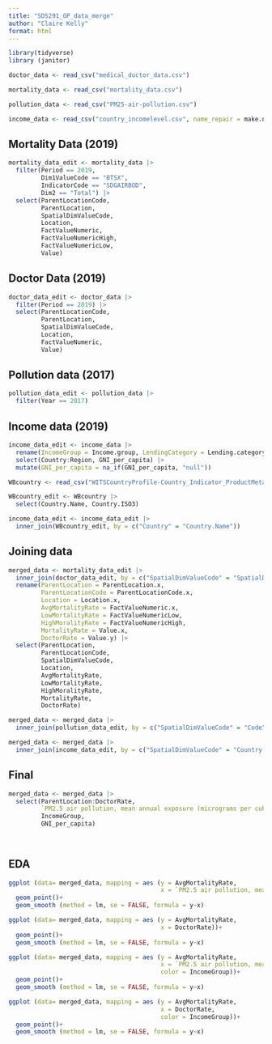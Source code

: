 ```yaml
---
title: "SDS291_GP_data_merge"
author: "Claire Kelly"
format: html
---
```


```r
library(tidyverse)
library (janitor)
```

```r
doctor_data <- read_csv("medical_doctor_data.csv")

mortality_data <- read_csv("mortality_data.csv")

pollution_data <- read_csv("PM25-air-pollution.csv")

income_data <- read_csv("country_incomelevel.csv", name_repair = make.names)
```


## Mortality Data (2019)

```r
mortality_data_edit <- mortality_data |> 
  filter(Period == 2019, 
         Dim1ValueCode == "BTSX", 
         IndicatorCode == "SDGAIRBOD",
         Dim2 == "Total") |>
  select(ParentLocationCode, 
         ParentLocation, 
         SpatialDimValueCode, 
         Location,
         FactValueNumeric,
         FactValueNumericHigh,
         FactValueNumericLow,
         Value)

```


## Doctor Data (2019)

```r
doctor_data_edit <- doctor_data |> 
  filter(Period == 2019) |>
  select(ParentLocationCode, 
         ParentLocation, 
         SpatialDimValueCode, 
         Location,
         FactValueNumeric, 
         Value)
```

## Pollution data (2017)
```r
pollution_data_edit <- pollution_data |>
  filter(Year == 2017)
```

## Income data (2019)
```r
income_data_edit <- income_data |>
  rename(IncomeGroup = Income.group, LendingCategory = Lending.category, GNI_per_capita = X2019) |>
  select(Country:Region, GNI_per_capita) |>
  mutate(GNI_per_capita = na_if(GNI_per_capita, "null"))
```


```r
WBcountry <- read_csv("WITSCountryProfile-Country_Indicator_ProductMetada-en.csv", name_repair = make.names)
```

```r
WBcountry_edit <- WBcountry |>
  select(Country.Name, Country.ISO3)
```

```r
income_data_edit <- income_data_edit |>
  inner_join(WBcountry_edit, by = c("Country" = "Country.Name"))
```

## Joining data

```r
merged_data <- mortality_data_edit |> 
  inner_join(doctor_data_edit, by = c("SpatialDimValueCode" = "SpatialDimValueCode")) |> 
  rename(ParentLocation = ParentLocation.x, 
         ParentLocationCode = ParentLocationCode.x,
         Location = Location.x,
         AvgMortalityRate = FactValueNumeric.x,
         LowMortalityRate = FactValueNumericLow,
         HighMoralityRate = FactValueNumericHigh,
         MortalityRate = Value.x,
         DoctorRate = Value.y) |>
  select(ParentLocation,
         ParentLocationCode,
         SpatialDimValueCode,
         Location,
         AvgMortalityRate,
         LowMortalityRate,
         HighMoralityRate,
         MortalityRate,
         DoctorRate)

merged_data <- merged_data |>
  inner_join(pollution_data_edit, by = c("SpatialDimValueCode" = "Code"))

merged_data <- merged_data |>
  inner_join(income_data_edit, by = c("SpatialDimValueCode" = "Country.ISO3"))
```


## Final 

```r
merged_data <- merged_data |>
  select(ParentLocation:DoctorRate, 
         `PM2.5 air pollution, mean annual exposure (micrograms per cubic meter)`, 
         IncomeGroup, 
         GNI_per_capita) 
  
  
```

## EDA

```r
ggplot (data= merged_data, mapping = aes (y = AvgMortalityRate, 
                                          x = `PM2.5 air pollution, mean annual exposure (micrograms per cubic meter)` ))+ 
  geom_point()+
  geom_smooth (method = lm, se = FALSE, formula = y~x)
```

```r
ggplot (data= merged_data, mapping = aes (y = AvgMortalityRate, 
                                          x = DoctorRate))+ 
  geom_point()+
  geom_smooth (method = lm, se = FALSE, formula = y~x)
```

```r
ggplot (data= merged_data, mapping = aes (y = AvgMortalityRate, 
                                          x = `PM2.5 air pollution, mean annual exposure (micrograms per cubic meter)`,
                                          color = IncomeGroup))+ 
  geom_point()+
  geom_smooth (method = lm, se = FALSE, formula = y~x)
```

```r
ggplot (data= merged_data, mapping = aes (y = AvgMortalityRate, 
                                          x = DoctorRate,
                                          color = IncomeGroup))+ 
  geom_point()+
  geom_smooth (method = lm, se = FALSE, formula = y~x)
```
